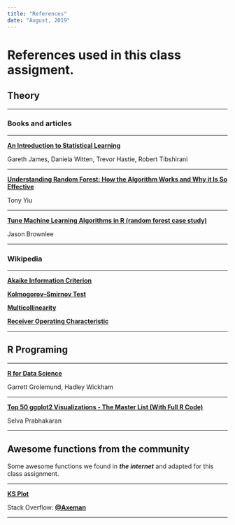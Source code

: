 ```yaml
---
title: "References"
date: "August, 2019"
---
```


# References used in this class assigment.

## Theory

******************************************************

### Books and articles

******************************************************

[**An Introduction to Statistical Learning**](http://faculty.marshall.usc.edu/gareth-james/ISL/ISLR%20Seventh%20Printing.pdf)

Gareth James, Daniela Witten, Trevor Hastie, Robert Tibshirani

******************************************************

[**Understanding Random Forest: How the Algorithm Works and Why it Is So Effective**](https://towardsdatascience.com/understanding-random-forest-58381e0602d2)

Tony Yiu

******************************************************

[**Tune Machine Learning Algorithms in R (random forest case study)**](https://machinelearningmastery.com/tune-machine-learning-algorithms-in-r/)

Jason Brownlee

******************************************************

### Wikipedia

******************************************************

[**Akaike Information Criterion**](https://en.wikipedia.org/wiki/Akaike_information_criterion)

[**Kolmogorov–Smirnov Test**](https://en.wikipedia.org/wiki/Kolmogorov%E2%80%93Smirnov_test)

[**Multicollinearity**](https://en.wikipedia.org/wiki/Multicollinearity)

[**Receiver Operating Characteristic**](https://en.wikipedia.org/wiki/Receiver_operating_characteristic)

******************************************************

## R Programing
******************************************************

[**R for Data Science**](https://r4ds.had.co.nz/)

Garrett Grolemund, Hadley Wickham

******************************************************

[**Top 50 ggplot2 Visualizations - The Master List (With Full R Code)**](http://r-statistics.co/Top50-Ggplot2-Visualizations-MasterList-R-Code.html)

Selva Prabhakaran

******************************************************

## Awesome functions from the community

Some awesome functions we found in ***the internet*** and adapted for this class assignment.

******************************************************

[**KS Plot**](https://stackoverflow.com/questions/39162178/kolmogorov-smirnov-plot-in-r-ggplot)

Stack Overflow: [**@Axeman**](https://stackoverflow.com/users/4341440/axeman)

******************************************************